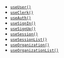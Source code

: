- [`useUser()`](/docs/hooks/use-user)
- [`useClerk()`](/docs/hooks/use-clerk)
- [`useAuth()`](/docs/hooks/use-auth)
- [`useSignIn()`](/docs/hooks/use-sign-in)
- [`useSignUp()`](/docs/hooks/use-sign-up)
- [`useSession()`](/docs/hooks/use-session)
- [`useSessionList()`](/docs/hooks/use-session-list)
- [`useOrganization()`](/docs/hooks/use-organization)
- [`useOrganizationList()`](/docs/hooks/use-organization-list)

